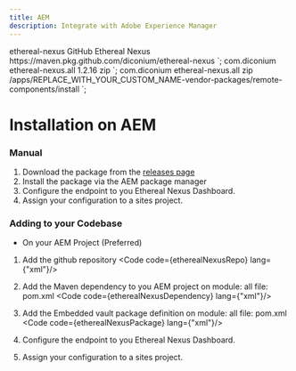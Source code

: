 ```yaml
---
title: AEM
description: Integrate with Adobe Experience Manager
---
```

  <repository>
    <id>ethereal-nexus</id>
    <name>GitHub Ethereal Nexus</name>
    <url>https://maven.pkg.github.com/diconium/ethereal-nexus</url>
  </repository>
</repositories>`;
      <groupId>com.diconium</groupId>
      <artifactId>ethereal-nexus.all</artifactId>
      <version>1.2.16</version>
      <type>zip</type>
  </dependency>`;
      <groupId>com.diconium</groupId>
      <artifactId>ethereal-nexus.all</artifactId>
      <type>zip</type>
      <target>/apps/REPLACE_WITH_YOUR_CUSTOM_NAME-vendor-packages/remote-components/install</target>
  </embedded>`;

# Installation on AEM


### Manual
  1. Download the package from the [releases page](https://github.com/diconium/remote-components/packages/1929390?version=1.2.1)
  2. Install the package via the AEM package manager
  3. Configure the endpoint to you Ethereal Nexus Dashboard.
  4. Assign your configuration to a sites project.
### Adding to your Codebase
* On your AEM Project (Preferred)
1. Add the github repository
<Code code={etherealNexusRepo} lang={"xml"}/>

3. Add the Maven dependency to you AEM project on module: all file: pom.xml
<Code code={etherealNexusDependency} lang={"xml"}/>

3. Add the Embedded vault package definition on module: all file: pom.xml
<Code code={etherealNexusPackage} lang={"xml"}/>

3. Configure the endpoint to you Ethereal Nexus Dashboard.
4. Assign your configuration to a sites project.
